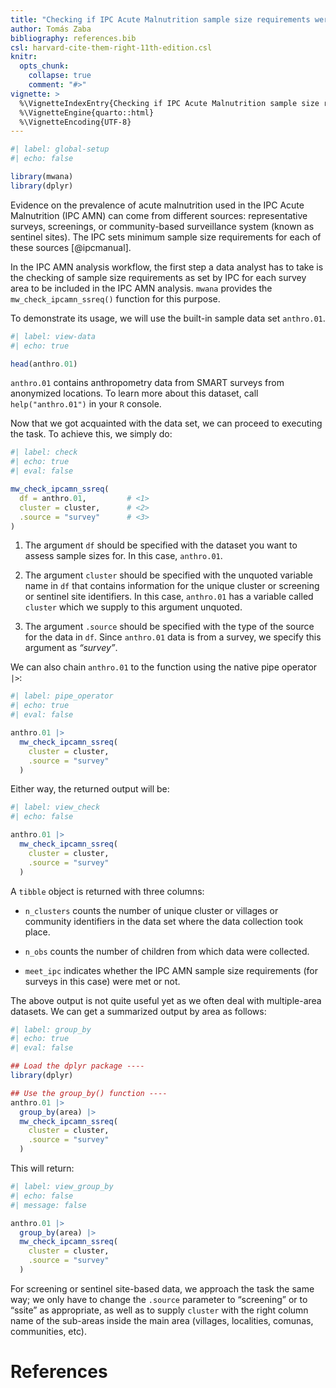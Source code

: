 ```yaml
---
title: "Checking if IPC Acute Malnutrition sample size requirements were met"
author: Tomás Zaba
bibliography: references.bib
csl: harvard-cite-them-right-11th-edition.csl
knitr:
  opts_chunk: 
    collapse: true
    comment: "#>"
vignette: >
  %\VignetteIndexEntry{Checking if IPC Acute Malnutrition sample size requirements were met}
  %\VignetteEngine{quarto::html}
  %\VignetteEncoding{UTF-8}
---
```


```r
#| label: global-setup
#| echo: false

library(mwana)
library(dplyr)
```

Evidence on the prevalence of acute malnutrition used in the IPC Acute Malnutrition (IPC AMN) can come from different sources: representative surveys, screenings, or community-based surveillance system (known as sentinel sites). The IPC sets minimum sample size requirements for each of these sources [@ipcmanual].

In the IPC AMN analysis workflow, the first step a data analyst has to take is the checking of sample size requirements as set by IPC for each survey area to be included in the IPC AMN analysis. `mwana` provides the `mw_check_ipcamn_ssreq()` function for this purpose.

To demonstrate its usage, we will use the built-in sample data set `anthro.01`.

```r
#| label: view-data
#| echo: true

head(anthro.01)
```


`anthro.01` contains anthropometry data from SMART surveys from anonymized locations. To learn more about this dataset, call `help("anthro.01")` in your `R` console. 

Now that we got acquainted with the data set, we can proceed to executing the task. To achieve this, we simply do:

```r
#| label: check
#| echo: true
#| eval: false

mw_check_ipcamn_ssreq(
  df = anthro.01,         # <1>
  cluster = cluster,      # <2>
  .source = "survey"      # <3>
)
```

1. The argument `df` should be specified with the dataset you want to assess sample sizes for. In this case, `anthro.01`.

2. The argument `cluster` should be specified with the unquoted variable name in `df` that contains information for the unique cluster or screening or sentinel site identifiers. In this case, `anthro.01` has a variable called `cluster` which we supply to this argument unquoted.

3. The argument `.source` should be specified with the type of the source for the data in `df`. Since `anthro.01` data is from a survey, we specify this argument as *"survey"*.

We can also chain `anthro.01` to the function using the native pipe operator `|>`:

```r
#| label: pipe_operator
#| echo: true
#| eval: false

anthro.01 |>
  mw_check_ipcamn_ssreq(
    cluster = cluster,
    .source = "survey"
  )
```

Either way, the returned output will be: 
```r
#| label: view_check
#| echo: false

anthro.01 |>
  mw_check_ipcamn_ssreq(
    cluster = cluster,
    .source = "survey"
  )
```

A `tibble` object is returned with three columns:  

  + `n_clusters` counts the number of unique cluster or villages or community identifiers in the data set where the data collection took place.
  
  + `n_obs` counts the number of children from which data were collected.
  
  + `meet_ipc` indicates whether the IPC AMN sample size requirements (for surveys in this case) were met or not.

The above output is not quite useful yet as we often deal with multiple-area datasets. We can get a summarized output by area as follows: 

```r
#| label: group_by
#| echo: true
#| eval: false

## Load the dplyr package ----
library(dplyr)

## Use the group_by() function ----
anthro.01 |>
  group_by(area) |>
  mw_check_ipcamn_ssreq(
    cluster = cluster,
    .source = "survey"
  )
```

This will return: 

```r
#| label: view_group_by
#| echo: false
#| message: false

anthro.01 |>
  group_by(area) |>
  mw_check_ipcamn_ssreq(
    cluster = cluster,
    .source = "survey"
  )
```

For screening or sentinel site-based data, we approach the task the same way; we only have to change the `.source` parameter to "screening" or to "ssite" as appropriate, as well as to supply `cluster` with the right column name of the sub-areas inside the main area (villages, localities, comunas, communities, etc).

# References

